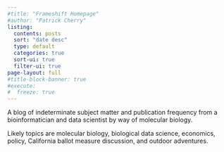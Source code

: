 ```yaml
---
#title: "Frameshift Homepage"
#author: "Patrick Cherry"
listing:
  contents: posts
  sort: "date desc"
  type: default
  categories: true
  sort-ui: true
  filter-ui: true
page-layout: full
#title-block-banner: true
#execute:
#  freeze: true
---
```


A blog of indeterminate subject matter and publication frequency from a bioinformatician and data scientist by way of molecular biology.

Likely topics are molecular biology, biological data science, economics, policy, California ballot measure discussion, and outdoor adventures.

```{=html}
<a rel="me" href="https://genomic.social/@pcherry"> </a>
<a rel="me" href="https://fosstodon.org/@pcherry"> </a>
```